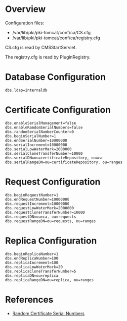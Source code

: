 = Overview =

Configuration files:
* /var/lib/pki/pki-tomcat/conf/ca/CS.cfg
* /var/lib/pki/pki-tomcat/conf/ca/registry.cfg

CS.cfg is read by CMSStartServlet.

The registry.cfg is read by PluginRegistry.

= Database Configuration =

<pre>
dbs.ldap=internaldb
</pre>

= Certificate Configuration =

<pre>
dbs.enableSerialManagement=false
dbs.enableRandomSerialNumbers=false
dbs.randomSerialNumberCounter=0
dbs.beginSerialNumber=1
dbs.endSerialNumber=10000000
dbs.serialIncrement=10000000
dbs.serialLowWaterMark=2000000
dbs.serialCloneTransferNumber=10000
dbs.serialDN=ou=certificateRepository, ou=ca
dbs.serialRangeDN=ou=certificateRepository, ou=ranges
</pre>

= Request Configuration =

<pre>
dbs.beginRequestNumber=1
dbs.endRequestNumber=10000000
dbs.requestIncrement=10000000
dbs.requestLowWaterMark=2000000
dbs.requestCloneTransferNumber=10000
dbs.requestDN=ou=ca, ou=requests
dbs.requestRangeDN=ou=requests, ou=ranges
</pre>

= Replica Configuration =

<pre>
dbs.beginReplicaNumber=1
dbs.endReplicaNumber=100
dbs.replicaIncrement=100
dbs.replicaLowWaterMark=20
dbs.replicaCloneTransferNumber=5
dbs.replicaDN=ou=replica
dbs.replicaRangeDN=ou=replica, ou=ranges
</pre>

= References =

* [https://github.com/dogtagpki/pki/wiki/Random-Certificate-Serial-Numbers Random Certificate Serial Numbers]
